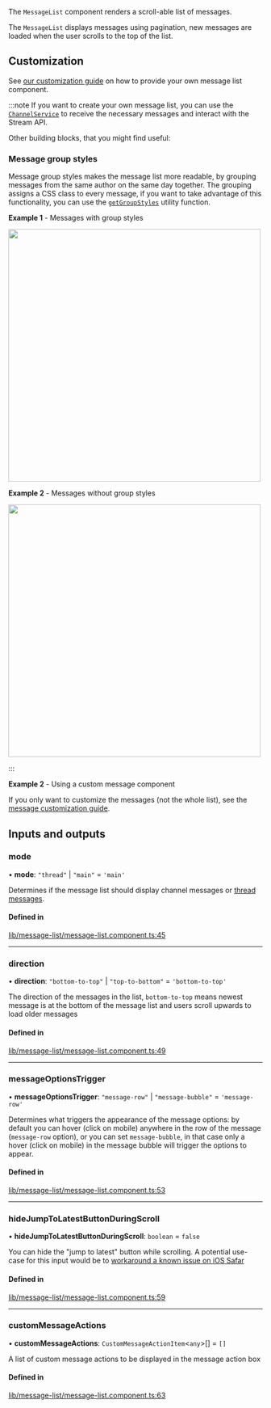 
The `MessageList` component renders a scroll-able list of messages.

The `MessageList` displays messages using pagination, new messages are loaded when the user scrolls to the top of the list.

## Customization

See [our customization guide](../concepts/customization.mdx) on how to provide your own message list component.

:::note
If you want to create your own message list, you can use the [`ChannelService`](../services/ChannelService.mdx) to receive the necessary messages and interact with the Stream API.

Other building blocks, that you might find useful:

### Message group styles

Message group styles makes the message list more readable, by grouping messages from the same author on the same day together. The grouping assigns a CSS class to every message, if you want to take advantage of this functionality, you can use the [`getGroupStyles`](https://github.com/GetStream/stream-chat-angular/tree/master/projects/stream-chat-angular/src/lib/message-list/group-styles.ts) utility function.

**Example 1** - Messages with group styles

<img src={MessagesWithGroupingsScreenhot} width="500" />

**Example 2** - Messages without group styles

<img src={MessagesWithoutGroupingsScreenhot} width="500" />

:::

**Example 2** - Using a custom message component

If you only want to customize the messages (not the whole list), see the [message customization guide](./MessageComponent.mdx/#customization).

[//]: # "Start of generated content"
## Inputs and outputs 


### mode

• **mode**: ``"thread"`` \| ``"main"`` = `'main'`

Determines if the message list should display channel messages or [thread messages](https://getstream.io/chat/docs/javascript/threads/?language=javascript).

#### Defined in

[lib/message-list/message-list.component.ts:45](https://github.com/GetStream/stream-chat-angular/blob/8780456/projects/stream-chat-angular/src/lib/message-list/message-list.component.ts#L45)

___

### direction

• **direction**: ``"bottom-to-top"`` \| ``"top-to-bottom"`` = `'bottom-to-top'`

The direction of the messages in the list, `bottom-to-top` means newest message is at the bottom of the message list and users scroll upwards to load older messages

#### Defined in

[lib/message-list/message-list.component.ts:49](https://github.com/GetStream/stream-chat-angular/blob/8780456/projects/stream-chat-angular/src/lib/message-list/message-list.component.ts#L49)

___

### messageOptionsTrigger

• **messageOptionsTrigger**: ``"message-row"`` \| ``"message-bubble"`` = `'message-row'`

Determines what triggers the appearance of the message options: by default you can hover (click on mobile) anywhere in the row of the message (`message-row` option), or you can set `message-bubble`, in that case only a hover (click on mobile) in the message bubble will trigger the options to appear.

#### Defined in

[lib/message-list/message-list.component.ts:53](https://github.com/GetStream/stream-chat-angular/blob/8780456/projects/stream-chat-angular/src/lib/message-list/message-list.component.ts#L53)

___

### hideJumpToLatestButtonDuringScroll

• **hideJumpToLatestButtonDuringScroll**: `boolean` = `false`

You can hide the "jump to latest" button while scrolling. A potential use-case for this input would be to [workaround a known issue on iOS Safar](https://github.com/GetStream/stream-chat-angular/issues/418)

#### Defined in

[lib/message-list/message-list.component.ts:59](https://github.com/GetStream/stream-chat-angular/blob/8780456/projects/stream-chat-angular/src/lib/message-list/message-list.component.ts#L59)

___

### customMessageActions

• **customMessageActions**: `CustomMessageActionItem`<`any`\>[] = `[]`

A list of custom message actions to be displayed in the message action box

#### Defined in

[lib/message-list/message-list.component.ts:63](https://github.com/GetStream/stream-chat-angular/blob/8780456/projects/stream-chat-angular/src/lib/message-list/message-list.component.ts#L63)

[//]: # "End of generated content"
